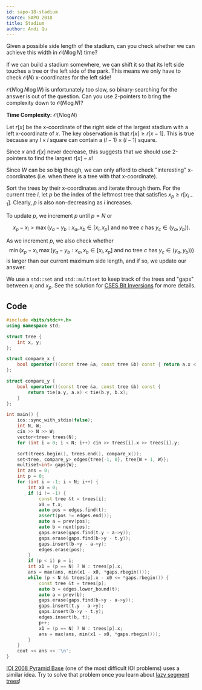 ```yaml
---
id: sapo-18-stadium
source: SAPO 2018
title: Stadium
author: Andi Qu
---
```


<Spoiler title="Hint 1">

Given a possible side length of the stadium, can you check whether we can achieve this width in $\mathcal{O}(N \log N)$ time?

</Spoiler>

<Spoiler title="Hint 2">

If we can build a stadium somewhere, we can shift it so that its left side touches a tree or the left side of the park. This means we only have to check $\mathcal{O}(N)$ x-coordinates for the left side!

</Spoiler>

<Spoiler title="Hint 3">

$\mathcal{O}(N \log N \log W)$ is unfortunately too slow, so binary-searching for the answer is out of the question. Can you use 2-pointers to bring the complexity down to $\mathcal{O}(N \log N)$?

</Spoiler>

<Spoiler title="Solution">

**Time Complexity:** $\mathcal{O}(N \log N)$

Let $r[x]$ be the x-coordinate of the right side of the largest stadium with a left x-coordinate of $x$. The key observation is that $r[x] \geq r[x - 1]$. This is true because any $l \times l$ square can contain a $(l - 1) \times (l - 1)$ square.

Since $x$ and $r[x]$ never decrease, this suggests that we should use 2-pointers to find the largest $r[x] - x$!

Since $W$ can be so big though, we can only afford to check "interesting" x-coordinates (i.e. when there is a tree with that x-coordinate).

Sort the trees by their x-coordinates and iterate through them. For the current tree $i$, let $p$ be the index of the leftmost tree that satisfies $x_{p} \geq r[x_{i - 1}]$. Clearly, $p$ is also non-decreasing as $i$ increases.

To update $p$, we increment $p$ until $p = N$ or 

$$
x_p - x_i > \max(y_a - y_b : x_a, x_b \in [x_i, x_p] \text{ and no tree }c\text{ has } y_c \in (y_a, y_b)).
$$

As we increment $p$, we also check whether 
$$
\min(x_p - x_i, \max(y_a - y_b : x_a, x_b \in [x_i, x_p] \text{ and no tree }c\text{ has } y_c \in (y_a, y_b)))
$$ 
is larger than our current maximum side length, and if so, we update our answer.

We use a `std::set` and `std::multiset` to keep track of the trees and "gaps" between $x_i$ and $x_p$. See the solution for [CSES Bit Inversions](https://usaco.guide/silver/intro-ordered#harder-example---bit-inversions) for more details.


## Code

```cpp
#include <bits/stdc++.h>
using namespace std;

struct tree {
	int x, y;
};

struct compare_x {
	bool operator()(const tree &a, const tree &b) const { return a.x < b.x; }
};

struct compare_y {
	bool operator()(const tree &a, const tree &b) const {
		return tie(a.y, a.x) < tie(b.y, b.x);
	}
};

int main() {
	ios::sync_with_stdio(false);
	int N, W;
	cin >> N >> W;
	vector<tree> trees(N);
	for (int i = 0; i < N; i++) cin >> trees[i].x >> trees[i].y;

	sort(trees.begin(), trees.end(), compare_x());
	set<tree, compare_y> edges{tree{-1, 0}, tree{W + 1, W}};
	multiset<int> gaps{W};
	int ans = 0;
	int p = 0;
	for (int i = -1; i < N; i++) {
		int x0 = 0;
		if (i != -1) {
			const tree &t = trees[i];
			x0 = t.x;
			auto pos = edges.find(t);
			assert(pos != edges.end());
			auto a = prev(pos);
			auto b = next(pos);
			gaps.erase(gaps.find(t.y - a->y));
			gaps.erase(gaps.find(b->y - t.y));
			gaps.insert(b->y - a->y);
			edges.erase(pos);
		}
		if (p < i) p = i;
		int x1 = (p == N) ? W : trees[p].x;
		ans = max(ans, min(x1 - x0, *gaps.rbegin()));
		while (p < N && trees[p].x - x0 <= *gaps.rbegin()) {
			const tree &t = trees[p];
			auto b = edges.lower_bound(t);
			auto a = prev(b);
			gaps.erase(gaps.find(b->y - a->y));
			gaps.insert(t.y - a->y);
			gaps.insert(b->y - t.y);
			edges.insert(b, t);
			p++;
			x1 = (p == N) ? W : trees[p].x;
			ans = max(ans, min(x1 - x0, *gaps.rbegin()));
		}
	}
	cout << ans << '\n';
}
```

<Info title="Bonus">

[IOI 2008 Pyramid Base](https://oj.uz/problem/view/IOI08_pyramid_base) (one of the most difficult IOI problems) uses a similar idea. Try to solve that problem once you learn about [lazy segment trees](/plat/RURQ)!

</Info>

</Spoiler>
